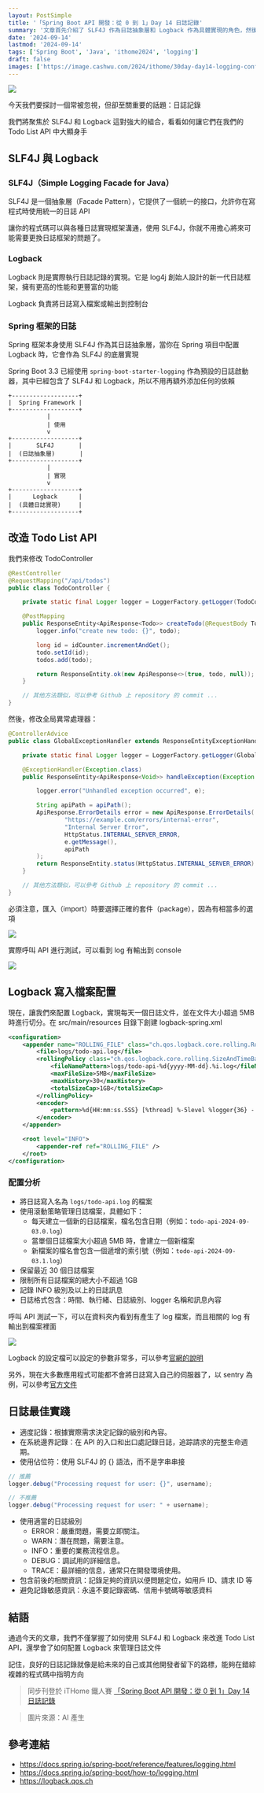 ```yaml
---
layout: PostSimple
title: '「Spring Boot API 開發：從 0 到 1」Day 14 日誌記錄'
summary: '文章首先介紹了 SLF4J 作為日誌抽象層和 Logback 作為具體實現的角色，然後展示了如何在 Todo List API 中實現日誌記錄。文章還詳細說明了 Logback 的文件配置，包括如何實現每日日誌文件切割和大小控制。最後，文章提供了一系列日誌記錄的最佳實踐建議，包括適度記錄、使用適當的日誌級別、避免記錄敏感信息等'
date: '2024-09-14'
lastmod: '2024-09-14'
tags: ['Spring Boot', 'Java', 'ithome2024', 'logging']
draft: false
images: ['https://image.cashwu.com/2024/ithome/30day-day14-logging-configuration-best-practices/cover.webp']
---
```


![](https://image.cashwu.com/2024/ithome/30day-day14-logging-configuration-best-practices/cover.webp)

今天我們要探討一個常被忽視，但卻至關重要的話題：日誌記錄

我們將聚焦於 SLF4J 和 Logback 這對強大的組合，看看如何讓它們在我們的 Todo List API 中大顯身手

## SLF4J 與 Logback

### SLF4J（Simple Logging Facade for Java）

SLF4J 是一個抽象層（Facade Pattern），它提供了一個統一的接口，允許你在寫程式時使用統一的日誌 API

讓你的程式碼可以與各種日誌實現框架溝通，使用 SLF4J，你就不用擔心將來可能需要更換日誌框架的問題了。

### Logback

Logback 則是實際執行日誌記錄的實現。它是 log4j 創始人設計的新一代日誌框架，擁有更高的性能和更豐富的功能

Logback 負責將日誌寫入檔案或輸出到控制台

### Spring 框架的日誌

Spring 框架本身使用 SLF4J 作為其日誌抽象層，當你在 Spring 項目中配置 Logback 時，它會作為 SLF4J 的底層實現

Spring Boot 3.3 已經使用 `spring-boot-starter-logging` 作為預設的日誌啟動器，其中已經包含了 SLF4J 和 Logback，所以不用再額外添加任何的依賴

```shell
+-------------------+
|  Spring Framework |
+-------------------+
           |
           | 使用
           v
+-------------------+
|       SLF4J       |
|  (日誌抽象層)       |
+-------------------+
           |
           | 實現
           v
+-------------------+
|      Logback      |
|  (具體日誌實現)     |
+-------------------+
```

## 改造 Todo List API

我們來修改 TodoController

```java
@RestController
@RequestMapping("/api/todos")
public class TodoController {

    private static final Logger logger = LoggerFactory.getLogger(TodoController.class);

    @PostMapping
    public ResponseEntity<ApiResponse<Todo>> createTodo(@RequestBody Todo todo) {
        logger.info("create new todo: {}", todo);

        long id = idCounter.incrementAndGet();
        todo.setId(id);
        todos.add(todo);

        return ResponseEntity.ok(new ApiResponse<>(true, todo, null));
    }

    // 其他方法類似，可以參考 Github 上 repository 的 commit ...
}
```

然後，修改全局異常處理器：

```java
@ControllerAdvice
public class GlobalExceptionHandler extends ResponseEntityExceptionHandler {

    private static final Logger logger = LoggerFactory.getLogger(GlobalExceptionHandler.class);

    @ExceptionHandler(Exception.class)
    public ResponseEntity<ApiResponse<Void>> handleException(Exception e) {

        logger.error("Unhandled exception occurred", e);

        String apiPath = apiPath();
        ApiResponse.ErrorDetails error = new ApiResponse.ErrorDetails(
                "https://example.com/errors/internal-error",
                "Internal Server Error",
                HttpStatus.INTERNAL_SERVER_ERROR,
                e.getMessage(),
                apiPath
        );
        return ResponseEntity.status(HttpStatus.INTERNAL_SERVER_ERROR).body(new ApiResponse<>(false, null, error));
    }

    // 其他方法類似，可以參考 Github 上 repository 的 commit ...
}
```

必須注意，匯入（import）時要選擇正確的套件（package），因為有相當多的選項

![](https://image.cashwu.com/2024/ithome/30day-day14-logging-configuration-best-practices/01.webp)

實際呼叫 API 進行測試，可以看到 log 有輸出到 console

![](https://image.cashwu.com/2024/ithome/30day-day14-logging-configuration-best-practices/02.webp)

## Logback 寫入檔案配置

現在，讓我們來配置 Logback，實現每天一個日誌文件，並在文件大小超過 5MB 時進行切分。在 src/main/resources 目錄下創建 logback-spring.xml

```xml
<configuration>
    <appender name="ROLLING_FILE" class="ch.qos.logback.core.rolling.RollingFileAppender">
        <file>logs/todo-api.log</file>
        <rollingPolicy class="ch.qos.logback.core.rolling.SizeAndTimeBasedRollingPolicy">
            <fileNamePattern>logs/todo-api-%d{yyyy-MM-dd}.%i.log</fileNamePattern>
            <maxFileSize>5MB</maxFileSize>
            <maxHistory>30</maxHistory>
            <totalSizeCap>1GB</totalSizeCap>
        </rollingPolicy>
        <encoder>
            <pattern>%d{HH:mm:ss.SSS} [%thread] %-5level %logger{36} - %msg%n</pattern>
        </encoder>
    </appender>

    <root level="INFO">
        <appender-ref ref="ROLLING_FILE" />
    </root>
</configuration>
```

### 配置分析

- 將日誌寫入名為 `logs/todo-api.log` 的檔案
- 使用滾動策略管理日誌檔案，具體如下：
  - 每天建立一個新的日誌檔案，檔名包含日期（例如：`todo-api-2024-09-03.0.log`）
  - 當單個日誌檔案大小超過 5MB 時，會建立一個新檔案
  - 新檔案的檔名會包含一個遞增的索引號（例如：`todo-api-2024-09-03.1.log`）
- 保留最近 30 個日誌檔案
- 限制所有日誌檔案的總大小不超過 1GB
- 記錄 INFO 級別及以上的日誌訊息
- 日誌格式包含：時間、執行緒、日誌級別、logger 名稱和訊息內容

呼叫 API 測試一下，可以在資料夾內看到有產生了 log 檔案，而且相關的 log 有輸出到檔案裡面

![](https://image.cashwu.com/2024/ithome/30day-day14-logging-configuration-best-practices/03.webp)

Logback 的設定檔可以設定的參數非常多，可以參考[官網的說明](https://logback.qos.ch/manual/configuration.html)

另外，現在大多數應用程式可能都不會將日誌寫入自己的伺服器了，以 sentry 為例，可以參考[官方文件](https://docs.sentry.io/platforms/java/guides/spring-boot/)

## 日誌最佳實踐

- 適度記錄：根據實際需求決定記錄的級別和內容。
- 在系統邊界記錄：在 API 的入口和出口處記錄日誌，追踪請求的完整生命週期。
- 使用佔位符：使用 SLF4J 的 {} 語法，而不是字串串接

```java
// 推薦
logger.debug("Processing request for user: {}", username);

// 不推薦
logger.debug("Processing request for user: " + username);
```

- 使用適當的日誌級別
  - ERROR：嚴重問題，需要立即關注。
  - WARN：潛在問題，需要注意。
  - INFO：重要的業務流程信息。
  - DEBUG：調試用的詳細信息。
  - TRACE：最詳細的信息，通常只在開發環境使用。
- 包含前後的相關資訊：記錄足夠的資訊以便問題定位，如用戶 ID、請求 ID 等
- 避免記錄敏感資訊：永遠不要記錄密碼、信用卡號碼等敏感資料

## 結語

通過今天的文章，我們不僅掌握了如何使用 SLF4J 和 Logback 來改進 Todo List API，還學會了如何配置 Logback 來管理日誌文件

記住，良好的日誌記錄就像是給未來的自己或其他開發者留下的路標，能夠在錯綜複雜的程式碼中指明方向

> 同步刊登於 iTHome 鐵人賽 [「Spring Boot API 開發：從 0 到 1」Day 14 日誌記錄](https://ithelp.ithome.com.tw/articles/10347718)

> 圖片來源：AI 產生

## 參考連結

- https://docs.spring.io/spring-boot/reference/features/logging.html
- https://docs.spring.io/spring-boot/how-to/logging.html
- https://logback.qos.ch
